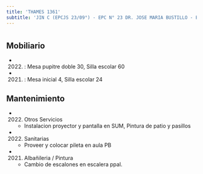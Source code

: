 ```yaml
---
title: 'THAMES 1361'
subtitle: 'JIN C (EPCJS 23/09°) - EPC N° 23 DR. JOSE MARIA BUSTILLO - EPA N° 23 DR. JOSE MARIA BUSTILLO'
---
```


#


## Mobiliario

*  (2022) : Mesa pupitre doble 30, Silla escolar 60 

*  (2021) : Mesa inicial 4, Silla escolar 24 





## Mantenimiento

*  (2022) Otros Servicios 
    + Instalacion proyector y pantalla en SUM, Pintura de patio y pasillos

*  (2022) Sanitarias 
    + Proveer y colocar pileta en aula PB

*  (2021) Albañileria / Pintura 
    + Cambio de escalones en escalera ppal.



